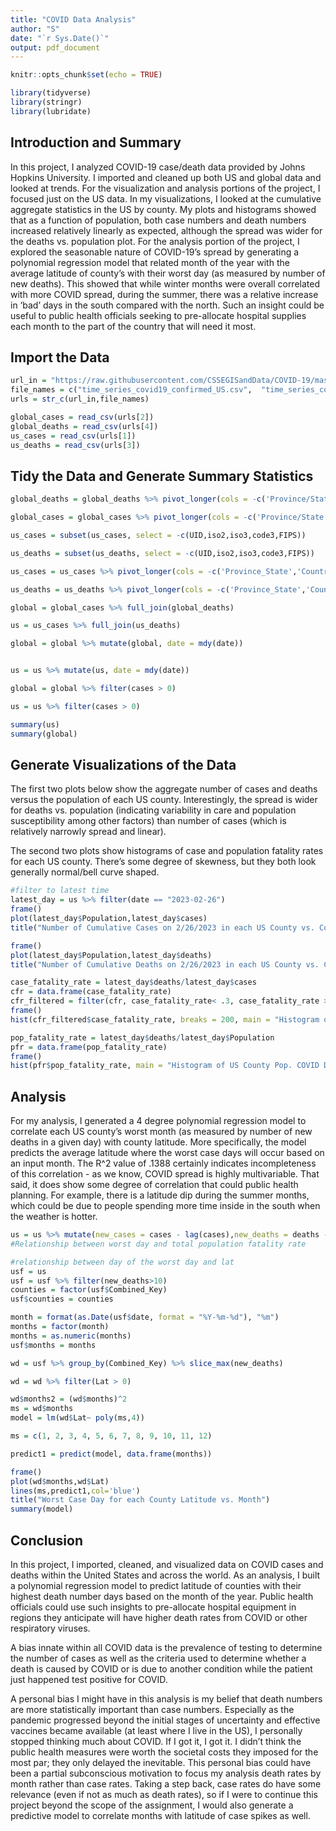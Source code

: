 ```yaml
---
title: "COVID Data Analysis"
author: "S"
date: "`r Sys.Date()`"
output: pdf_document
---
```


```r
knitr::opts_chunk$set(echo = TRUE)

library(tidyverse)
library(stringr)
library(lubridate)
```

## Introduction and Summary
In this project, I analyzed COVID-19 case/death data provided by Johns Hopkins University. I imported and cleaned up both US and global data and looked at trends. For the visualization and analysis portions of the project, I focused just on the US data. In my visualizations, I looked at the cumulative aggregate statistics in the US by county. My plots and histograms showed that as a function of population, both case numbers and death numbers increased relatively linearly as expected, although the spread was wider for the deaths vs. population plot. For the analysis portion of the project, I explored the seasonable nature of COVID-19's spread by generating a polynomial regression model that related month of the year with the average latitude of county's with their worst day (as measured by number of new deaths). This showed that while winter months were overall correlated with more COVID spread, during the summer, there was a relative increase in 'bad' days in the south compared with the north. Such an insight could be useful to public health officials seeking to pre-allocate hospital supplies each month to the part of the country that will need it most.


## Import the Data

```r
url_in = "https://raw.githubusercontent.com/CSSEGISandData/COVID-19/master/csse_covid_19_data/csse_covid_19_time_series/"
file_names = c("time_series_covid19_confirmed_US.csv",  "time_series_covid19_confirmed_global.csv", "time_series_covid19_deaths_US.csv",  "time_series_covid19_deaths_global.csv")
urls = str_c(url_in,file_names)

global_cases = read_csv(urls[2])
global_deaths = read_csv(urls[4])
us_cases = read_csv(urls[1])
us_deaths = read_csv(urls[3])


```

## Tidy the Data and Generate Summary Statistics

```r
global_deaths = global_deaths %>% pivot_longer(cols = -c('Province/State','Country/Region', Lat, Long), names_to = "date", values_to = "deaths")

global_cases = global_cases %>% pivot_longer(cols = -c('Province/State','Country/Region', Lat, Long), names_to = "date", values_to = "cases")

us_cases = subset(us_cases, select = -c(UID,iso2,iso3,code3,FIPS))

us_deaths = subset(us_deaths, select = -c(UID,iso2,iso3,code3,FIPS))

us_cases = us_cases %>% pivot_longer(cols = -c('Province_State','Country_Region', Admin2, Combined_Key, Lat, Long_), names_to = "date", values_to = "cases")

us_deaths = us_deaths %>% pivot_longer(cols = -c('Province_State','Country_Region', Admin2, Combined_Key, Lat, Long_, Population), names_to = "date", values_to = "deaths")

global = global_cases %>% full_join(global_deaths)

us = us_cases %>% full_join(us_deaths)

global = global %>% mutate(global, date = mdy(date))


us = us %>% mutate(us, date = mdy(date))

global = global %>% filter(cases > 0)

us = us %>% filter(cases > 0)

summary(us)
summary(global)

```

## Generate Visualizations of the Data
The first two plots below show the aggregate number of cases and deaths versus the population of each US county. Interestingly, the spread is wider for deaths vs. population (indicating variability in care and population susceptibility among other factors) than number of cases (which is relatively narrowly spread and linear).

The second two plots show histograms of case and population fatality rates for each US county. There's some degree of skewness, but they both look generally normal/bell curve shaped.

```r
#filter to latest time
latest_day = us %>% filter(date == "2023-02-26")
frame()
plot(latest_day$Population,latest_day$cases)
title("Number of Cumulative Cases on 2/26/2023 in each US County vs. County Population")

frame()
plot(latest_day$Population,latest_day$deaths)
title("Number of Cumulative Deaths on 2/26/2023 in each US County vs. County Population")

case_fatality_rate = latest_day$deaths/latest_day$cases
cfr = data.frame(case_fatality_rate)
cfr_filtered = filter(cfr, case_fatality_rate< .3, case_fatality_rate > 0) #filtering out a few counties with cfr high outliers and counties with CFRs of 0.0000 due to small sample sizes
frame()
hist(cfr_filtered$case_fatality_rate, breaks = 200, main = "Histogram of US County CFR through 2/26/2023")

pop_fatality_rate = latest_day$deaths/latest_day$Population
pfr = data.frame(pop_fatality_rate)
frame()
hist(pfr$pop_fatality_rate, main = "Histogram of US County Pop. COVID Death Rate through 2/26/2023")

```

## Analysis
For my analysis, I generated a 4 degree polynomial regression model to correlate each US county's worst month (as measured by number of new deaths in a given day) with county latitude. More specifically, the model predicts the average latitude where the worst case days will occur based on an input month. The R^2 value of .1388 certainly indicates incompleteness of this correlation - as we know, COVID spread is highly multivariable. That said, it does show some degree of correlation that could public health planning. For example, there is a latitude dip during the summer months, which could be due to people spending more time inside in the south when the weather is hotter.

```r

us = us %>% mutate(new_cases = cases - lag(cases),new_deaths = deaths - lag(deaths))
#Relationship between worst day and total population fatality rate

#relationship between day of the worst day and lat
usf = us
usf = usf %>% filter(new_deaths>10)
counties = factor(usf$Combined_Key)
usf$counties = counties

month = format(as.Date(usf$date, format = "%Y-%m-%d"), "%m")
months = factor(month)
months = as.numeric(months)
usf$months = months

wd = usf %>% group_by(Combined_Key) %>% slice_max(new_deaths)

wd = wd %>% filter(Lat > 0)

wd$months2 = (wd$months)^2
ms = wd$months
model = lm(wd$Lat~ poly(ms,4))

ms = c(1, 2, 3, 4, 5, 6, 7, 8, 9, 10, 11, 12)

predict1 = predict(model, data.frame(months))

frame()
plot(wd$months,wd$Lat)
lines(ms,predict1,col='blue')
title("Worst Case Day for each County Latitude vs. Month")
summary(model)
```

## Conclusion
In this project, I imported, cleaned, and visualized data on COVID cases and deaths within the United States and across the world. As an analysis, I built a polynomial regression model to predict latitude of counties with their highest death number days based on the month of the year. Public health officials could use such insights to pre-allocate hospital equipment in regions they anticipate will have higher death rates from COVID or other respiratory viruses.

A bias innate within all COVID data is the prevalence of testing to determine the number of cases as well as the criteria used to determine whether a death is caused by COVID or is due to another condition while the patient just happened test positive for COVID.

A personal bias I might have in this analysis is my belief that death numbers are more statistically important than case numbers. Especially as the pandemic progressed beyond the initial stages of uncertainty and effective vaccines became available (at least where I live in the US), I personally stopped thinking much about COVID. If I got it, I got it. I didn't think the public health measures were worth the societal costs they imposed for the most par; they only delayed the inevitable. This personal bias could have been a partial subconscious motivation to focus my analysis death rates by month rather than case rates. Taking a step back, case rates do have some relevance (even if not as much as death rates), so if I were to continue this project beyond the scope of the assignment, I would also generate a predictive model to correlate months with latitude of case spikes as well.

